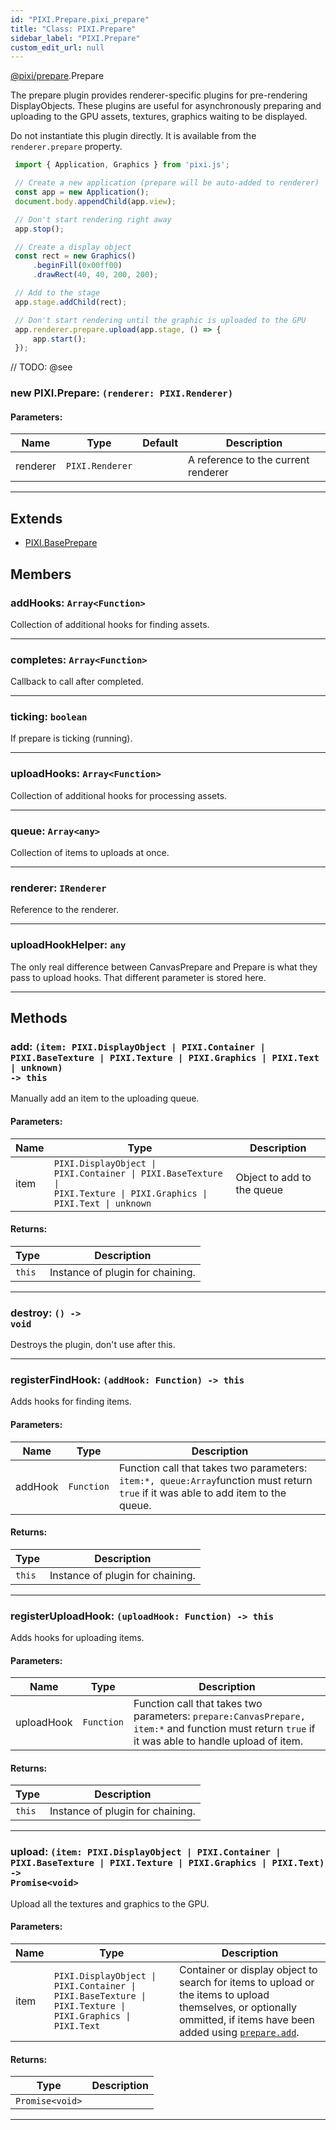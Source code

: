 ```yaml
---
id: "PIXI.Prepare.pixi_prepare"
title: "Class: PIXI.Prepare"
sidebar_label: "PIXI.Prepare"
custom_edit_url: null
---
```


[@pixi/prepare](../modules/pixi_prepare).Prepare


The prepare plugin provides renderer-specific plugins for pre-rendering DisplayObjects. These plugins are useful for asynchronously preparing and uploading to the GPU assets, textures, graphics waiting to be displayed.

Do not instantiate this plugin directly. It is available from the `renderer.prepare` property.


```js
 import { Application, Graphics } from 'pixi.js';

 // Create a new application (prepare will be auto-added to renderer)
 const app = new Application();
 document.body.appendChild(app.view);

 // Don't start rendering right away
 app.stop();

 // Create a display object
 const rect = new Graphics()
     .beginFill(0x00ff00)
     .drawRect(40, 40, 200, 200);

 // Add to the stage
 app.stage.addChild(rect);

 // Don't start rendering until the graphic is uploaded to the GPU
 app.renderer.prepare.upload(app.stage, () => {
     app.start();
 });
```
      

// TODO: @see

        

<article>

### new PIXI.Prepare: <span><code>(renderer&#58; PIXI.Renderer) </code></span>

#### Parameters:
| Name     | Type                       | Default       | Description                         |
| -------- | -------------------------- | ------------- | ----------------------------------- |
| renderer | <code>PIXI.Renderer</code> | <code></code> | A reference to the current renderer |

</article>

---------------------------------------


## Extends
- [PIXI.BasePrepare](../classes/PIXI.BasePrepare.pixi_prepare)

## Members
<article>

### addHooks: <span><code>Array&#60;Function&#62;</code></span>
Collection of additional hooks for finding assets.

</article>


---------------------------------------

<article>

### completes: <span><code>Array&#60;Function&#62;</code></span>
Callback to call after completed.

</article>


---------------------------------------

<article>

### ticking: <span><code>boolean</code></span>
If prepare is ticking (running).

</article>


---------------------------------------

<article>

### uploadHooks: <span><code>Array&#60;Function&#62;</code></span>
Collection of additional hooks for processing assets.

</article>


---------------------------------------

<article>

### queue: <span><code>Array&#60;any&#62;</code></span>
Collection of items to uploads at once.

</article>


---------------------------------------

<article>

### renderer: <span><code>IRenderer</code></span>
Reference to the renderer.

</article>


---------------------------------------

<article>

### uploadHookHelper: <span><code>any</code></span>
The only real difference between CanvasPrepare and Prepare is what they pass to upload hooks. That different parameter is stored here.

</article>


---------------------------------------


## Methods
<article>

### add: <span><code>(item&#58; PIXI.DisplayObject &#124; PIXI.Container &#124; PIXI.BaseTexture &#124; PIXI.Texture &#124; PIXI.Graphics &#124; PIXI.Text &#124; unknown) -&#62; this</code></span>
Manually add an item to the uploading queue.

#### Parameters:
| Name | Type                                                                                                                                                   | Description                |
| ---- | ------------------------------------------------------------------------------------------------------------------------------------------------------ | -------------------------- |
| item | <code>PIXI.DisplayObject &#124; PIXI.Container &#124; PIXI.BaseTexture &#124; PIXI.Texture &#124; PIXI.Graphics &#124; PIXI.Text &#124; unknown</code> | Object to add to the queue |
#### Returns:
| Type              | Description                      |
| ----------------- | -------------------------------- |
| <code>this</code> | Instance of plugin for chaining. |
</article>


---------------------------------------

<article>

### destroy: <span><code>() -&#62; void</code></span>
Destroys the plugin, don't use after this.

</article>


---------------------------------------

<article>

### registerFindHook: <span><code>(addHook&#58; Function) -&#62; this</code></span>
Adds hooks for finding items.

#### Parameters:
| Name    | Type                  | Description                                                                                                                            |
| ------- | --------------------- | -------------------------------------------------------------------------------------------------------------------------------------- |
| addHook | <code>Function</code> | Function call that takes two parameters&#58; `item:*, queue:Array`function must return `true` if it was able to add item to the queue. |
#### Returns:
| Type              | Description                      |
| ----------------- | -------------------------------- |
| <code>this</code> | Instance of plugin for chaining. |
</article>


---------------------------------------

<article>

### registerUploadHook: <span><code>(uploadHook&#58; Function) -&#62; this</code></span>
Adds hooks for uploading items.

#### Parameters:
| Name       | Type                  | Description                                                                                                                                           |
| ---------- | --------------------- | ----------------------------------------------------------------------------------------------------------------------------------------------------- |
| uploadHook | <code>Function</code> | Function call that takes two parameters&#58; `prepare:CanvasPrepare, item:*` and function must return `true` if it was able to handle upload of item. |
#### Returns:
| Type              | Description                      |
| ----------------- | -------------------------------- |
| <code>this</code> | Instance of plugin for chaining. |
</article>


---------------------------------------

<article>

### upload: <span><code>(item&#58; PIXI.DisplayObject &#124; PIXI.Container &#124; PIXI.BaseTexture &#124; PIXI.Texture &#124; PIXI.Graphics &#124; PIXI.Text) -&#62; Promise&#60;void&#62;</code></span>
Upload all the textures and graphics to the GPU.

#### Parameters:
| Name | Type                                                                                                                                    | Description                                                                                                                                                                                                        |
| ---- | --------------------------------------------------------------------------------------------------------------------------------------- | ------------------------------------------------------------------------------------------------------------------------------------------------------------------------------------------------------------------ |
| item | <code>PIXI.DisplayObject &#124; PIXI.Container &#124; PIXI.BaseTexture &#124; PIXI.Texture &#124; PIXI.Graphics &#124; PIXI.Text</code> | Container or display object to search for items to upload or the items to upload themselves, or optionally ommitted, if items have been added using [`prepare.add`](../classes/PIXI.BasePrepare.pixi_prepare#add). |
#### Returns:
| Type                               | Description |
| ---------------------------------- | ----------- |
| <code>Promise&#60;void&#62;</code> |             |
</article>


---------------------------------------


    